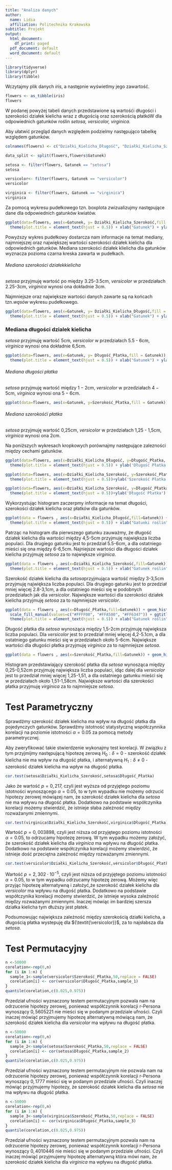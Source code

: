 ---
title: "Analiza danych"
author:
  name: Lidia 
  affiliation: Politechnika Krakowska
subtitle: Projekt
output:
  html_document:
    df_print: paged
  pdf_document: default
  word_document: default
---
```{R}
library(tidyverse)
library(dplyr)
library(tibble)
```


Wczytajmy plik danych *iris*, a następnie wyświetlmy jego zawartość. 

```{R}
flowers <- as_tibble(iris)
flowers
```
W podanej powyżej tabeli danych przedstawione są wartośći długości i szerokości działek kielicha wraz z długością oraz szerokością płatkóW dla odpowiednich gatunków roślin $\textit{setosa, versicolor, virginica}$.

Aby ułatwić przegląd danych względem podzielmy następująco tabelkę względem gatunków.

```{r}
colnames(flowers) <- c("Działki_Kielicha_Długość", "Działki_Kielicha_Szerokość","Długość_Płatka", "Szerokość_Płatka","Gatunek")
```

```{r}
data_split <- split(flowers,flowers$Gatunek)
```

```{r}
setosa <- filter(flowers, Gatunek == "setosa")
setosa
```

```{r}
versicolor<- filter(flowers, Gatunek == "versicolor")
versicolor
```
```{r}
virginica <- filter(flowers, Gatunek == "virginica")
virginica
```

Za pomocą wykresu pudełkowego tzn. boxplota zwizualizujmy następujące dane dla odpowiednich gatunków kwiatów.

```{r}
ggplot(data=flowers, aes(x=Gatunek, y= Działki_Kielicha_Szerokość,fill = Gatunek)) + geom_boxplot()+ scale_fill_manual(values=c("#FFC0CB", "#FF69B4", "#C71585")) + ggtitle("Szerokość działki kielicha dla podanych gatunków") +
  theme(plot.title = element_text(hjust = 0.5)) + xlab("Gatunek") + ylab("Szerokość (cm)")
```

Powyższy wykres pudełkowy dostarcza nam informacje na temat mediany, najmniejszej oraz największej wartości szerokości działek kielicha dla odpowiednich gatunków. Mediana szerokości działek klielicha dla gatunków wyznacza pozioma czarna kreska zawarta w pudełkach.

###### Mediana szerokości działekkielicha

$\textit{setosa}$ przyjmuję wartość po między 3.25-3.5cm, 
$\textit{versicolor}$ w przedziałach 2.25-3cm,
$\textit{virginica}$ wynosi ona dokładnie 3cm.

Najmniejsze oraz największe wartości danych zawarte są na końcach tzn.$\textit{wąsów}$ wykresu pudełkowego.

```{r}
ggplot(data=flowers, aes(x=Gatunek, y= Działki_Kielicha_Długość,fill = Gatunek)) + geom_boxplot()+ scale_fill_manual(values=c("#B0E0E6", "#1E90FF", "#7B68EE")) + ggtitle("Długość działki kielicha dla podanych gatunków") +
  theme(plot.title = element_text(hjust = 0.5)) + xlab("Gatunek") + ylab("Długość (cm)")
```

### Mediana długości dzialek kielicha
$\textit{setosa}$ przyjmuję wartość 5cm, 
$\textit{versicolor}$ w przedziałach 5.5 - 6cm,
$\textit{virginica}$ wynosi ona dokładnie 6,5cm.

```{r}
ggplot(data=flowers, aes(x=Gatunek, y= Długość_Płatka,fill = Gatunek)) + geom_boxplot()+ scale_fill_manual(values=c("#FFFF00", "#FFA500", "#FF6347")) + ggtitle("Długość płatka dla podanych gatunków") +
  theme(plot.title = element_text(hjust = 0.5)) + xlab("Gatunek") + ylab("Długość płatka (cm)")
```

###### Mediana długości płatka

$\textit{setosa}$ przyjmuję wartość między $1-2$cm, 
$\textit{versicolor}$ w przedziałach $4 - 5$cm,
$\textit{virginica}$ wynosi ona $5-6$cm.

```{r}
ggplot(data=flowers, aes(x=Gatunek, y=Szerokość_Płatka,fill = Gatunek)) + geom_boxplot()+ scale_fill_manual(values=c("#ADFF2F", "#90EE90", "#32CD32")) + ggtitle("Szerokość Płatka dla podanych gatunków") + theme(plot.title = element_text(hjust = 0.5)) + xlab("Gatunek") + ylab("Szerokość płatka (cm)")
```

###### Mediana szerokośći płatka

$\textit{setosa}$ przyjmuję wartość 0,25cm, 
$\textit{versicolor}$ w przedziałach 1,25 - 1,5cm,
$\textit{virginica}$ wynosi ona 2cm.

Na poniższych wykresach kropkowych porównajmy następujące zalezności między cechami gatunków.

```{r}
ggplot(data=flowers, aes(x=Działki_Kielicha_Długość, y=Długość_Płatka, color=Gatunek))  + geom_point()+ggtitle("Porównanie długości działki kielicha do długośći płatka") +
  theme(plot.title = element_text(hjust = 0.5)) + ylab('Długość Płatka') + xlab('Długość działki kielicha')
```

```{r}
ggplot(data=flowers, aes(x=Działki_Kielicha_Szerokość, y=Szerokość_Płatka, color=Gatunek)) + geom_point() + ggtitle("Porównanie szerokości działki kielicha do szerokości płatka") +
  theme(plot.title = element_text(hjust = 0.5))+ylab('Szerokość Płatka') + xlab('Szerokość Działki Kielicha')
```


```{r}
ggplot(data=flowers, aes(x=Działki_Kielicha_Szerokość, y=Długość_Płatka, color=Gatunek)) + geom_point() + ggtitle("Porównanie szerokości działki kielicha do długości płatka") +
  theme(plot.title = element_text(hjust = 0.5))+ylab('Długość Płatka') + xlab('Szerokość Działki Kilicha')
```

Wykorzystując histogram zaczerpmy informacje na temat długości, szerokości działek kielicha oraz płatków dla gatunków.

```{r}
ggplot(data = flowers , aes(x=Działki_Kielicha_Długość,fill=Gatunek)) + geom_histogram(bins = 17,binwidth = 0.48,color='black') + facet_wrap(~Gatunek)+scale_fill_manual(values=c("#B0E0E6", "#1E90FF", "#7B68EE")) + ggtitle("Długość działki kielicha dla podanych gatunków") +
  theme(plot.title = element_text(hjust = 0.5)) + xlab("Gatunki roślin") + ylab("Ilość")
```

Patrząc na histogram dla pierwszego gatunku zauważmy, że długość działek kielicha dla wartości między 4,5-5cm przyjmuję największa liczba populaci. Dla drugiego gatunku jest to przedział 5.5-6cm, a dla ostatniego mieści się ona między 6-6,5cm. Najniejsze wartości dla długości działek kielicha przyjmuję $\textit{setosa}$ za to największe $\textit{virginica}$.

```{r}
ggplot(data = flowers , aes(x=Działki_Kielicha_Szerokość,fill=Gatunek)) + geom_histogram(bins = 17,binwidth = 0.3,color='black') + facet_wrap(~Gatunek)+ scale_fill_manual(values=c("#FFC0CB", "#FF69B4", "#C71585")) + ggtitle("Szerokość działki kielicha dla podanych gatunków") +
  theme(plot.title = element_text(hjust = 0.5)) + xlab("Gatunek roślin") + ylab("Ilość")

```

Szerokość działek kielicha dla $\textit{setosa}$przyjmująca wartość między 3-3,5cm przyjmuję największa liczba populaci. Dla drugiego gatunku jest to przedział mniej więcej 2.8-3,1cm, a dla ostatniego mieści się w podobnych przedziałach jak dla $\textit{versicolor}$. Największe wartości dla szerokości działek kielicha przyjmuję $\textit{setosa}$ za to najmniejsze $\textit{versicolor}$.

```{r}
ggplot(data = flowers , aes(x=Długość_Płatka,fill=Gatunek)) + geom_histogram(bins = 17,binwidth = 0.78,color='black') + facet_wrap(~Gatunek)+
  scale_fill_manual(values=c("#FFFF00", "#FFA500", "#FF6347")) + ggtitle("Długość płatka dla podanych gatunków") +
  theme(plot.title = element_text(hjust = 0.5)) + xlab("Gatunek roślin") + ylab("Ilość")
```

Długość płatka dla $\textit{setosa}$ wynosząca między 1,5-2cm przyjmuję największa liczba populaci. Dla $\textit{versicolor}$ jest to przedział mniej więcej 4,2-5.1cm, a dla ostatniego gatunku mieści się w przedziałach około 5-6cm. Największe wartości dla długości płatka przyjmuję $\textit{virginica}$ za to najmniejsze $\textit{setosa}$.

```{r}
ggplot(data = flowers , aes(x=Szerokość_Płatka,fill=Gatunek)) + geom_histogram(bins = 15,binwidth = 0.35,color='black') +scale_fill_manual(values=c("#ADFF2F", "#90EE90", "#32CD32")) + ggtitle("Szerokość Płatka dla podanych gatunków") + theme(plot.title = element_text(hjust = 0.5)) + xlab("Gatunek roślin") + ylab("Ilość")+ facet_wrap(~Gatunek)
```

Histogram przedstawiający szerokość płatka dla $\textit{setosa}$ wynosząca między 0,25-0,52cm przyjmuję największa liczba populaci, idąc dalej dla $\textit{versicolor}$ jest to przedział mniej więcej 1,25-1,51, a dla ostatniego gatunku mieści się w przedziałach około 1,51-1,58cm. Największe wartości dla szerokości płatka przyjmuję $\textit{virginica}$ za to najmniejsze $\textit{setosa}$.

# Test Parametryczny

Sprawdźmy szerokość działek kielicha ma wpływ na długość płatka dla pojedynczych gatunków.
Sprawdźmy istotność statystyczną współczynnika korelacji na poziomie istotności $\alpha=0.05$ za pomocą metody parametrycznej. 

Aby zweryfikować takie stwierdzenie wykonajmy test korelacji. W związku z tym przyjmijmy następującą hipotezę zerową ${H_0}:\delta=0$ - szerokość działek kielicha nie ma wpływ na długość płatka, i alternatywną ${H_1}:\delta\neq0$ - szerokość działek kielicha ma wpływ na długość płatka.

```{r}
cor.test(setosa$Działki_Kielicha_Szerokość,setosa$Długość_Płatka)
```
Jako że wartość $p = 0,217$, czyli jest wyższa od przyjętego poziomu istotności wynoszącego $\alpha =0.05$, to w tym wypadku nie możemy odrzucić hipotezy zerowej mówiązej nam, że szerokość działek kielicha dla ${\textit{setosa}}$ nie ma wpływu na długość płatka. Dodatkowo na podstawie współczynika korelacji możemy stwierdzić, że istnieje słaba zależność między rozważanymi zmiennymi.

```{r}
cor.test(virginica$Działki_Kielicha_Szerokość,virginica$Długość_Płatka)
```
Wartość $p = 0,003898$, czyli jest niższa od przyjętego poziomu istotności $\alpha =0.05$, to odrzucamy hipotezę zerową. W tym wypadku możemy założyć, że szerokość działek kielicha dla ${\textit{virginica}}$ ma wpływu na długość płatka. Dodatkowo na podstawie współczynika korelacji możemy stwierdzić, że istnieje dość przeciętna zależność między rozważanymi zmiennymi.


```{r}
cor.test(versicolor$Działki_Kielicha_Szerokość,versicolor$Długość_Płatka)
```
Wartość $p = 2,302\cdot10^{-5}$, czyli jest niższa od przyjętego poziomu istotności $\alpha =0.05$, to w tym wypadku odrzucamy hipotezę zerową. Możemy więc przyjąc hipotezę alternatywną i założyć,że szerokość działek kielicha dla ${\textit{versicolor}}$ ma wpływu na długość płatka. Dodatkowo na podstawie współczynika korelacji możemy stwierdzić, że istnieje wysoka zależność między rozważanymi zmiennymi. Inaczej mówiąc im bardziej szersza działka kielicha tym dłuższy jest płatek.

Podsumowując największa zależność między szerokością działki kielicha, a długością płatka wystepuję dla ${\textit{\versicolor}}$, za to najsłabsza dla ${\textit{setosa}}$.

# Test Permutacyjny

```{r}
n <-50000
corelation<-rep(0,n)
for (i in 1:n) {
  sample_1<-sample(versicolor$Szerokość_Płatka,50,replace = FALSE)
  corelation[i] <- cor(versicolor$Długość_Płatka,sample_1)
}
quantile(corelation,c(0.025,0.975))

```
Przedział ufności wyznaczony testem permutacyjnym pozwala nam na odrzucenie hipotezy zerowej, ponieważ współćzynnik korelacji r-Persona wynoszący $0,5605221$ nie mieści się w podanym przedziale ufności. Czyli inaczej mówiąć przyjmujemy hipotezę alternatywną mówiącą nam, że szerokość działek kielicha dla $\textit{versicolor}$ ma wpływu na długość płatka. 

```{r}
n <-50000
corelation<-rep(0,n)
for (i in 1:n) {
  sample_2<-sample(setosa$Szerokość_Płatka,50,replace = FALSE)
  corelation[i] <- cor(setosa$Długość_Płatka,sample_2)
}
quantile(corelation,c(0.025,0.975))

```

Przedział ufności wyznaczony testem permutacyjnym nie pozwala nam na odrzucenie hipotezy zerowej, ponieważ współćzynnik korelacji r-Persona wynoszący $0,1777$ mieści się w podanym przedziale ufności. Czyli inaczej mówiąć przyjmujemy hipotezy, że szerokość działek kielicha dla $\textit{setosa}$ nie ma wpływu na długość płatka. 

```{r}
n <-50000
corelation<-rep(0,n)
for (i in 1:n) {
  sample_3<-sample(virginica$Szerokość_Płatka,50,replace = FALSE)
  corelation[i] <- cor(virginica$Długość_Płatka,sample_3)
}
quantile(corelation,c(0.025,0.975))
```
Przedział ufności wyznaczony testem permutacyjnym pozwala nam na odrzucenie hipotezy zerowej, ponieważ współćzynnik korelacji r-Persona wynoszący $0,4010446$ nie mieści się w podanym przedziale ufności. Czyli inaczej mówiąć przyjmujemy hipotezę alternatywną która mówi nam, że szerokość działek kielicha dla $\textit{virginica}$ ma wpływu na długość płatka.

